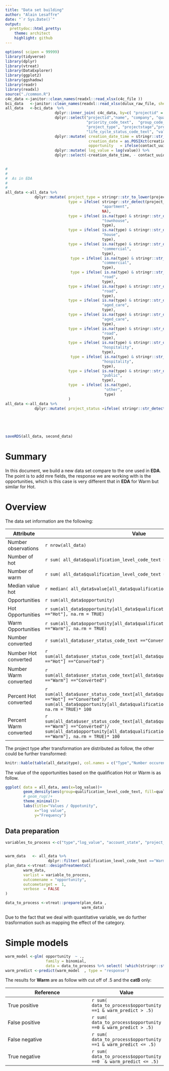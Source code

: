 ```yaml
---
title: "Data set building"
author: "Alain Lesaffre"
date: "`r Sys.Date()`"
output:
  prettydoc::html_pretty:
    theme: architect
    highlight: github
---
```

```r
options( scipen = 99999)
library(tidyverse)
library(dplyr)
library(vtreat)
library(DataExplorer)
library(ggplot2)
library(ggshadow)
library(readr)
library(readxl)
source("./common.R")
c4c_data <-janitor::clean_names(readxl::read_xlsx(c4c_file ))
bci_data   <-janitor::clean_names(readxl::read_xlsx(dulux_raw_file, sheet="BCI Lead data" ) )
all_data   <-bci_data  %>%
                      dplyr::inner_join( c4c_data, by=c( "projectid" = "external_id")) %>% 
                      dplyr::select("projectid","name", "company", "qualification_level_code_text", "user_status_code_text" ,"account_life_cycle_status_code_text",
                                    "priority_code_text",  "group_code_text", "account_state", "consistency_status_code_text",
                                    "project_type", "projectstage","project_status" ,"remarks", "origin_type_code_text", "creation_date_time",
                                    "life_cycle_status_code_text", "value", "contact_uuid") %>%
                      dplyr::mutate( creation_date_time = stringr::str_sub(creation_date_time, 1,19),
                                     creation_date = as.POSIXct(creation_date_time),
                                     opportunity   = ifelse(contact_uuid == "NULL", 0,1)) %>%
                      dplyr::mutate( log_value = log(value)) %>%
                      dplyr::select(-creation_date_time, - contact_uuid )
                    

#
#
#  As in EDA
#
#
all_data <-all_data %>% 
             dplyr::mutate( project_type = stringr::str_to_lower(project_type),
                            type = ifelse( stringr::str_detect(project_type, "apartment"),
                                           "apartment", 
                                           NA),
                            type = ifelse( is.na(type) & stringr::str_detect(project_type, "townhouse"),
                                           "townhouse", 
                                           type),
                            type = ifelse( is.na(type) & stringr::str_detect(project_type, "house|chalet"),
                                           "house", 
                                           type),
                            type = ifelse( is.na(type) & stringr::str_detect(project_type, "commercial|motel|hotel|showroom|industrial|supermarket|factory"),
                                           "commercial", 
                                           type),
                             type = ifelse( is.na(type) & stringr::str_detect(project_type, "office"),
                                           "commercial", 
                                           type),
                             type = ifelse( is.na(type) & stringr::str_detect(project_type, "road"),
                                           "road", 
                                           type),
                            type = ifelse( is.na(type) & stringr::str_detect(project_type, "streetscap|intersection"),
                                           "road", 
                                           type),
                            type = ifelse( is.na(type) & stringr::str_detect(project_type, "aged care|retirement"),
                                           "aged_care", 
                                           type),
                            type = ifelse( is.na(type) & stringr::str_detect(project_type, "retirement village|senior living villa|senior living unit"),
                                           "aged_care", 
                                           type),
                            type = ifelse( is.na(type) & stringr::str_detect(project_type, "cycle"),
                                           "road", 
                                           type),
                            type = ifelse( is.na(type) & stringr::str_detect(project_type, "hotel"),
                                           "hospitality", 
                                           type),
                             type = ifelse( is.na(type) & stringr::str_detect(project_type, "restaurant"),
                                           "hospitality", 
                                           type),
                            type = ifelse( is.na(type) & stringr::str_detect(project_type, "prison|school|classroom|community centre|social housing|bridge|childcare centre|hospital|medical|water infrastructure|childcare centre|airport"),
                                           "public", 
                                           type),
                            type  = ifelse( is.na(type), 
                                            "other",
                                            type)
                            )
all_data <-all_data %>% 
             dplyr::mutate( project_status =ifelse( stringr::str_detect(project_status, "Rezoning|Tenders To Be Called|Site Works Commenced|Construction Certificate Approved|Development Approval|Tenders Called"), "low_effect",project_status ))
        
        
        
        

saveRDS(all_data, second_data)
```
# Summary

In this document, we build a new data set compare to the one used in **EDA**. The point is to add mre fields, the response we are working with is the opportunities, which is this case is very different that in **EDA** for Warm but similar for Hot. 

# Overview

The data set information are the following:

|  Attribute           | Value     |
|----------------------|-----------|
| Number observations  | `r nrow(all_data)` | 
| Number of hot        | `r sum( all_data$qualification_level_code_text =="Hot")`|
| Number of warm        | `r sum( all_data$qualification_level_code_text =="Warm")`|
| Median value hot     | `r median( all_data$value[all_data$qualification_level_code_text =="Hot"])`|
| Opportunities        | `r sum(all_data$opportunity)` |
| Hot Opportunities    | `r sum(all_data$opportunity[all_data$qualification_level_code_text =="Hot"], na.rm = TRUE)`|
| Warm Opportunities   | `r sum(all_data$opportunity[all_data$qualification_level_code_text =="Warm"], na.rm = TRUE)` |
| Number converted     | `r sum(all_data$user_status_code_text =="Converted")` |
| Number Hot converted | `r sum(all_data$user_status_code_text[all_data$qualification_level_code_text =="Hot"] =="Converted")`|
| Number Warm converted | `r sum(all_data$user_status_code_text[all_data$qualification_level_code_text =="Warm"] =="Converted")`|
| Percent Hot converted  | `r sum(all_data$user_status_code_text[all_data$qualification_level_code_text =="Hot"] =="Converted")/ sum(all_data$opportunity[all_data$qualification_level_code_text =="Hot"], na.rm = TRUE)* 100`|
| Percent Warm converted | `r sum(all_data$user_status_code_text[all_data$qualification_level_code_text =="Warm"] =="Converted")/ sum(all_data$opportunity[all_data$qualification_level_code_text =="Warm"], na.rm = TRUE)* 100`|


The project type after transformation are distributed as follow, the other could be further transformed:

```r
knitr::kable(table(all_data$type), col.names = c("Type","Number occurences"))
```


The value of the opportunities based on the qualification Hot or Warm is as follow.

```r
ggplot( data = all_data, aes(x=log_value))+
        geom_density(aes(group=qualification_level_code_text, fill=qualification_level_code_text, col=qualification_level_code_text), alpha=.8) +
        # geom_rug()+
        theme_minimal()+
        labs(title="Values / Oppotunity",
             x="log value",
             y="Frequency")

```
## Data preparation 
```r
variables_to_process <-c("type","log_value", "account_state", "project_status", "projectstage", "consistency_status_code_text", "life_cycle_status_code_text")


warm_data   <- all_data %>%
                   dplyr::filter( qualification_level_code_text =="Warm")
plan_data <-vtreat::designTreatmentsC(
        warm_data,
        varlist = variable_to_process,
        outcomename = "opportunity",
        outcometarget =  1,
        verbose  = FALSE
)

data_to_process <-vtreat::prepare(plan_data ,
                                  warm_data)
```

Due to the fact that we deal with quantitative variable, we do further trasformation such as mapping the effect of the category.

# Simple models 
```r
warm_model <-glm( opportunity  ~ .,
                  family = binomial,
                  data = data_to_process %>% select( !which(stringr::str_detect(names(data_to_process), "catP$"))))
warm_predict <-predict(warm_model  , type = "response")

```


The results for **Warm** are as follow with cut off of .5 and the **catB** only:

| Reference       | Value  |
|-----------------|--------|
|  True positive  | `r sum( data_to_process$opportunity ==1 & warm_predict > .5)` |
|  False positive | `r sum( data_to_process$opportunity ==0 & warm_predict > .5)` |
|  False negative | `r sum( data_to_process$opportunity ==1 & warm_predict <= .5)` |
|  True negative  | `r sum( data_to_process$opportunity ==0  & warm_predict <= .5)` |




